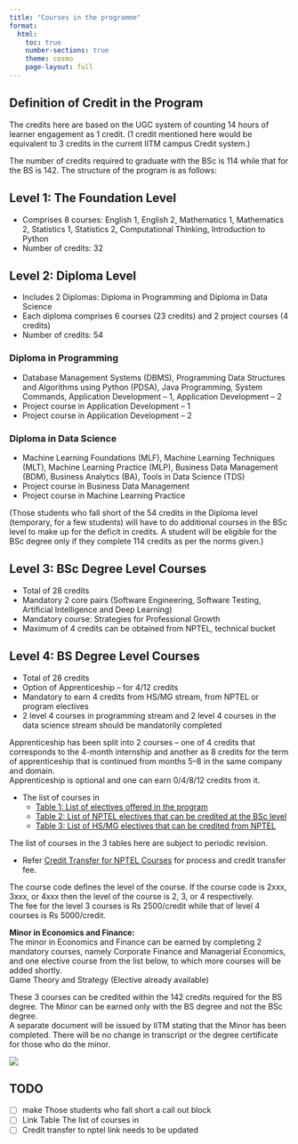 ```yaml
---
title: "Courses in the programme"
format:
  html:
    toc: true
    number-sections: true
    theme: cosmo
    page-layout: full
---
```




## Definition of Credit in the Program

The credits here are based on the UGC system of counting 14 hours of learner engagement as 1 credit. (1 credit mentioned here would be equivalent to 3 credits in the current IITM campus Credit system.) 

The number of credits required to graduate with the BSc is 114 while that for the BS is 142. The structure of the program is as follows:

## Level 1: The Foundation Level

- Comprises 8 courses: English 1, English 2, Mathematics 1, Mathematics 2, Statistics 1, Statistics 2, Computational Thinking, Introduction to Python  
- Number of credits: 32

## Level 2: Diploma Level

- Includes 2 Diplomas: Diploma in Programming and Diploma in Data Science  
- Each diploma comprises 6 courses (23 credits) and 2 project courses (4 credits)  
- Number of credits: 54

### Diploma in Programming

- Database Management Systems (DBMS), Programming Data Structures and Algorithms using Python (PDSA), Java Programming, System Commands, Application Development – 1, Application Development – 2  
- Project course in Application Development – 1  
- Project course in Application Development – 2

### Diploma in Data Science

- Machine Learning Foundations (MLF), Machine Learning Techniques (MLT), Machine Learning Practice (MLP), Business Data Management (BDM), Business Analytics (BA), Tools in Data Science (TDS)  
- Project course in Business Data Management  
- Project course in Machine Learning Practice

(Those students who fall short of the 54 credits in the Diploma level (temporary, for a few students) will have to do additional courses in the BSc level to make up for the deficit in credits. A student will be eligible for the BSc degree only if they complete 114 credits as per the norms given.)

## Level 3: BSc Degree Level Courses

- Total of 28 credits   
- Mandatory 2 core pairs (Software Engineering, Software Testing, Artificial Intelligence and Deep Learning)  
- Mandatory course: Strategies for Professional Growth  
- Maximum of 4 credits can be obtained from NPTEL, technical bucket

## Level 4: BS Degree Level Courses

- Total of 28 credits  
- Option of Apprenticeship – for 4/12 credits  
- Mandatory to earn 4 credits from HS/MG stream, from NPTEL or program electives  
- 2 level 4 courses in programming stream and 2 level 4 courses in the data science stream should be mandatorily completed

Apprenticeship has been split into 2 courses – one of 4 credits that corresponds to the 4-month internship and another as 8 credits for the term of apprenticeship that is continued from months 5–8 in the same company and domain.  
Apprenticeship is optional and one can earn 0/4/8/12 credits from it.

- The list of courses in  
  - [Table 1: List of electives offered in the program](#table-1:-department-core/elective-courses)  
  - [Table 2: List of NPTEL electives that can be credited at the BSc level](#table-2:-swayam-nptel-courses-applicable-for-department/free-electives)  
  - [Table 3: List of HS/MG electives that can be credited from NPTEL](#heading=h.3znysh7)

The list of courses in the 3 tables here are subject to periodic revision.

- Refer [Credit Transfer for NPTEL Courses](#credit-transfer-for-nptel-courses) for process and credit transfer fee.

The course code defines the level of the course. If the course code is 2xxx, 3xxx, or 4xxx then the level of the course is 2, 3, or 4 respectively.  
The fee for the level 3 courses is Rs 2500/credit while that of level 4 courses is Rs 5000/credit.

**Minor in Economics and Finance:**  
The minor in Economics and Finance can be earned by completing 2 mandatory courses, namely Corporate Finance and Managerial Economics, and one elective course from the list below, to which more courses will be added shortly.  
Game Theory and Strategy (Elective already available)

These 3 courses can be credited within the 142 credits required for the BS degree. The Minor can be earned only with the BS degree and not the BSc degree.  
A separate document will be issued by IITM stating that the Minor has been completed. There will be no change in transcript or the degree certificate for those who do the minor.

![][image2]

## TODO 
 - [ ] make Those students who fall short a call out block
 - [ ] Link Table The list of courses in
 - [ ] Credit transfer to nptel link needs to be updated 

[image2]: images/Programme_Structure.jpg